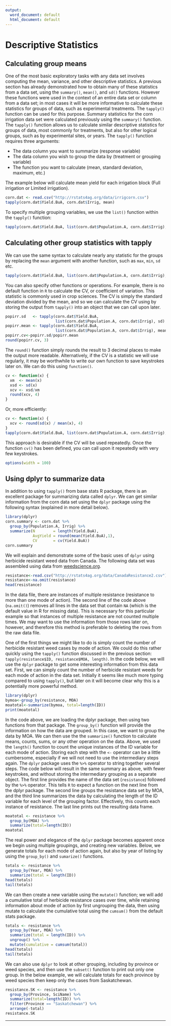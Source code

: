 ```yaml
---
output:
  word_document: default
  html_document: default
---
```

# Descriptive Statistics

## Calculating group means

One of the most basic exploratory tasks with any data set involves computing the mean, variance, and other descriptive statistics. A previous section has already demonstrated how to obtain many of these statistics from a data set, using the `summary()`, `mean()`, and `sd()` functions. However these functions were used in the context of an entire data set or column from a data set; in most cases it will be more informative to calculate these statistics for groups of data, such as experimental treatments. The `tapply()` function can be used for this purpose. Summary statistics for the corn irrigation data set were calculated previously using the `summary()` function. The `tapply()` function allows us to calculate similar descriptive statistics for groups of data, most commonly for treatments, but also for other logical groups, such as by experimental sites, or years. The `tapply()` function requires three arguments: 

- The data column you want to summarize (response variable)
- The data column you wish to group the data by (treatment or grouping variable)
- The function you want to calculate (mean, standard deviation, maximum, etc.)

The example below will calculate mean yield for each irrigation block (Full irrigation or Limited irrigation). 
```r
corn.dat <- read.csv("http://rstats4ag.org/data/irrigcorn.csv")
tapply(corn.dat$Yield.BuA, corn.dat$Irrig, mean)
```
To specify multiple grouping variables, we use the `list()` function within the `tapply()` function:
```r
tapply(corn.dat$Yield.BuA, list(corn.dat$Population.A, corn.dat$Irrig), mean)
```

## Calculating other group statistics with tapply

We can use the same syntax to calculate nearly any statistic for the groups by replacing the `mean` argument with another function, such as `max`, `min`, `sd` etc. 
```r
tapply(corn.dat$Yield.BuA, list(corn.dat$Population.A, corn.dat$Irrig), median)
```
You can also specify other functions or operations. For example, there is no default function in `R` to calculate the CV, or coefficient of variation. This statistic is commonly used in crop sciences. The CV is simply the standard deviation divided by the mean, and so we can calculate the CV using by storing the output from `tapply()` into an object that we can call upon later.
```r
popirr.sd   <- tapply(corn.dat$Yield.BuA, 
                      list(corn.dat$Population.A, corn.dat$Irrig), sd)
popirr.mean <- tapply(corn.dat$Yield.BuA, 
                      list(corn.dat$Population.A, corn.dat$Irrig), mean)
popirr.cv<-popirr.sd/popirr.mean
round(popirr.cv, 3)
```
The `round()` function simply rounds the result to 3 decimal places to make the output more readable. Alternatively, if the CV is a statistic we will use regularly, it may be worthwhile to write our own function to save keystrokes later on. We can do this using `function()`.
```r
cv <- function(x) {
  xm  <- mean(x)
  xsd <- sd(x)
  xcv <- xsd/xm
  round(xcv, 4)
}
```
Or, more efficiently:
```r
cv <- function(x) {
  xcv <- round(sd(x) / mean(x), 4)
}
tapply(corn.dat$Yield.BuA, list(corn.dat$Population.A, corn.dat$Irrig), cv)
```
This approach is desirable if the CV will be used repeatedly. Once the function `cv()` has been defined, you can call upon it repeatedly with very few keystrokes.

```r
options(width = 100)
```

## Using dplyr to summarize data

In addition to using `tapply()` from base stats R package, there is an excellent package for summarizing data called `dplyr`. We can get similar information from the corn data set using the `dplyr` package using the following syntax (explained in more detail below).
```r
library(dplyr)
corn.summary <- corn.dat %>%
  group_by(Population.A, Irrig) %>%
  summarize(N        = length(Yield.BuA),
            AvgYield = round(mean(Yield.BuA),1),
            CV       = cv(Yield.BuA))
corn.summary            
```

We will explain and demonstrate some of the basic uses of `dplyr` using herbicide resistant weed data from Canada. The following data set was assembled using data from [weedscience.org](http://www.weedscience.org).

```r
resistance<-read.csv("http://rstats4ag.org/data/CanadaResistance2.csv")
resistance<-na.omit(resistance)
head(resistance)
```

In the data file, there are instances of multiple resistance (resistance to more than one mode of action).
The second line of the code above (`na.omit()`) removes all lines in the data set that contain `NA` (which is the default value in R for missing data). This is necessary for this particular example so that instances of multiple resistance are not counted multiple times. We may want to use the information from those rows later on, however, and therefore this method is preferable to deleting the rows from the raw data file.

One of the first things we might like to do is simply count the number of herbicide resistant weed cases by mode of action. We could do this rather quickly using the `tapply()` function discussed in the previous section: `tapply(resistance$ID, resistance$MOA, length)`. In the code below, we will use the `dplyr` package to get some interesting information from this data set. First, we can simply count the number of herbicide resistant weeds for each mode of action in the data set. Initially it seems like much more typing compared to using `tapply()`, but later on it will become clear why this is a potentially more powerful method.

```r
library(dplyr)
bymoa<-group_by(resistance, MOA)
moatotal<-summarize(bymoa, total=length(ID))
print(moatotal)
```
In the code above, we are loading the dplyr package, then using two functions from that package. The `group_by()` function will provide the information on how the data are grouped. In this case, we want to group the data by MOA. We can then use the the `summarize()` function to calculate means, counts, sums, or any other operation on the data. Above, we used the `length()` function to count the unique instances of the ID variable for each mode of action. Storing each step with the `<-` operator can be a little cumbersome, especially if we will not need to use the intermediary steps again. The `dplyr` package uses the `%>%` operator to string together several steps. The code below will result in the same summary as above, with fewer keystrokes, and without storing the intermediary grouping as a separate object. The first line provides the name of the data set (`resistance`) followed by the `%>%` operator. This tells `R` to expect a function on the next line from the dplyr package. The second line groups the resistance data set by MOA, and the third line summarizes the data by calculating the length of the ID variable for each level of the grouping factor. Effectively, this counts each instance of resistance. The last line prints out the resulting data frame.
```r
moatotal <- resistance %>%
  group_by(MOA) %>%
  summarize(total=length(ID))
moatotal
```
The real power and elegance of the `dplyr` package becomes apparent once we begin using multiple groupings, and creating new variables. Below, we generate totals for each mode of action again, but also by year of listing by using the `group_by()` and `sumarize()` functions. 
```r
totals <- resistance %>%
  group_by(Year, MOA) %>%
  summarize(total = length(ID)) 
head(totals)
tail(totals)
```
We can then create a new variable using the `mutate()` function; we will add a cumulative total of herbicide resistance cases over time, while retaining information about mode of action by first ungrouping the data, then using mutate to calculate the cumulative total using the `cumsum()` from the default stats package.
```r
totals <- resistance %>%
  group_by(Year, MOA) %>%
  summarize(total = length(ID)) %>%
  ungroup() %>%
  mutate(cumulative = cumsum(total))
head(totals)
tail(totals)
```

We can also use `dplyr` to look at other grouping, including by province or weed species, and then use the `subset()` function to print out only one group. In the below example, we will calculate totals for each province by weed species then keep only the cases from Saskatchewan.
```r
resistance.SK <- resistance %>%
  group_by(Province, SciName) %>%
  summarize(total=length(ID)) %>%
  filter(Province == "Saskatchewan") %>%
  arrange(-total) 
resistance.SK
```

*****

